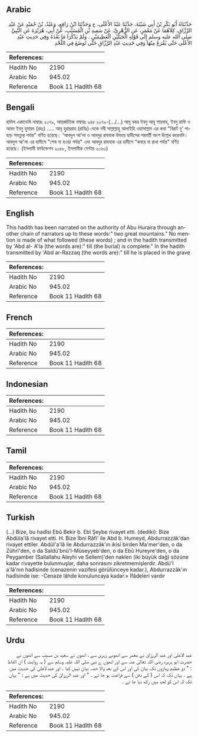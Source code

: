 ## Arabic


<div dir="rtl" lang="ar" style={{fontSize:'larger',backgroundColor:'#f8f9fa',padding:20}}>
حَدَّثَنَاهُ أَبُو بَكْرِ بْنُ أَبِي شَيْبَةَ، حَدَّثَنَا عَبْدُ الأَعْلَى، ح وَحَدَّثَنَا ابْنُ رَافِعٍ، وَعَبْدُ، بْنُ حُمَيْدٍ عَنْ عَبْدِ الرَّزَّاقِ، كِلاَهُمَا عَنْ مَعْمَرٍ، عَنِ الزُّهْرِيِّ، عَنْ سَعِيدِ بْنِ الْمُسَيَّبِ، عَنْ أَبِي، هُرَيْرَةَ عَنِ النَّبِيَّ صلى الله عليه وسلم إِلَى قَوْلِهِ الْجَبَلَيْنِ الْعَظِيمَيْنِ ‏.‏ وَلَمْ يَذْكُرَا مَا بَعْدَهُ وَفِي حَدِيثِ عَبْدِ الأَعْلَى حَتَّى يُفْرَغَ مِنْهَا وَفِي حَدِيثِ عَبْدِ الرَّزَّاقِ حَتَّى تُوضَعَ فِي اللَّحْدِ
</div>
<div style={{backgroundColor:'#f8f9fa',padding:20, marginBottom: 10}}><table> <thead> <tr> <th>References:</th> <th></th> </tr> </thead> <tbody><tr><td>Hadith No</td><td>2190</td></tr><tr><td>Arabic No</td><td>945.02</td></tr><tr><td>Reference</td><td>Book 11 Hadith 68</td></tr></tbody></table></div>

## Bengali


<div dir="ltr" lang="bn" style={{fontSize:'larger',backgroundColor:'#f8f9fa',padding:20}}>
হাদিস একাডেমি নাম্বারঃ ২০৭৯, আন্তর্জাতিক নাম্বারঃ ৯৪৫ ২০৭৯-(.../...) আবূ বকর ইবনু আবূ শায়বাহ, ইবনু রাফি ও আবদ ইবনু হুমায়দ (রহঃ) ..... আবৃ হুরাররাহ (রাযিঃ) থেকে নবী সাল্লাল্লাহু আলাইহি ওয়াসাল্লাম এর কথা "বিরাট দু' পাহাড় সমতুল্য পর্যন্ত" বর্ণিত হয়েছে। 'আবদুল আ'লা ও আবদুর রাযযাক উভয়ে হাদীসের পরবর্তী অংশ উল্লেখ করেননি। আবদুল আ'লা এর হাদীসে "শেষ না হওয়া পর্যন্ত" এবং আবদুর রাযযাক এর হাদীসে “কবরে না রাখা পর্যন্ত" বর্ণিত হয়েছে। (ইসলামী ফাউন্ডেশন ২০৫৮, ইসলামীক সেন্টার ২০৬৩)
</div>
<div style={{backgroundColor:'#f8f9fa',padding:20, marginBottom: 10}}><table> <thead> <tr> <th>References:</th> <th></th> </tr> </thead> <tbody><tr><td>Hadith No</td><td>2190</td></tr><tr><td>Arabic No</td><td>945.02</td></tr><tr><td>Reference</td><td>Book 11 Hadith 68</td></tr></tbody></table></div>

## English


<div dir="ltr" lang="en" style={{fontSize:'larger',backgroundColor:'#f8f9fa',padding:20}}>
This hadith has been narrated on the authority of Abu Huraira through another chain of narrators up to these words:" two great mountains." No mention is made of what followed (these words) ; and in the hadith transmitted by 'Abd al- A'la (the words are):" till (the burial) is complete." In the hadith transmitted by 'Abd ar-Razzaq (the words are):" till he is placed in the grave
</div>
<div style={{backgroundColor:'#f8f9fa',padding:20, marginBottom: 10}}><table> <thead> <tr> <th>References:</th> <th></th> </tr> </thead> <tbody><tr><td>Hadith No</td><td>2190</td></tr><tr><td>Arabic No</td><td>945.02</td></tr><tr><td>Reference</td><td>Book 11 Hadith 68</td></tr></tbody></table></div>

## French


<div dir="ltr" lang="fr" style={{fontSize:'larger',backgroundColor:'#f8f9fa',padding:20}}>

</div>
<div style={{backgroundColor:'#f8f9fa',padding:20, marginBottom: 10}}><table> <thead> <tr> <th>References:</th> <th></th> </tr> </thead> <tbody><tr><td>Hadith No</td><td>2190</td></tr><tr><td>Arabic No</td><td>945.02</td></tr><tr><td>Reference</td><td>Book 11 Hadith 68</td></tr></tbody></table></div>

## Indonesian


<div dir="ltr" lang="id" style={{fontSize:'larger',backgroundColor:'#f8f9fa',padding:20}}>

</div>
<div style={{backgroundColor:'#f8f9fa',padding:20, marginBottom: 10}}><table> <thead> <tr> <th>References:</th> <th></th> </tr> </thead> <tbody><tr><td>Hadith No</td><td>2190</td></tr><tr><td>Arabic No</td><td>945.02</td></tr><tr><td>Reference</td><td>Book 11 Hadith 68</td></tr></tbody></table></div>

## Tamil


<div dir="ltr" lang="ta" style={{fontSize:'larger',backgroundColor:'#f8f9fa',padding:20}}>

</div>
<div style={{backgroundColor:'#f8f9fa',padding:20, marginBottom: 10}}><table> <thead> <tr> <th>References:</th> <th></th> </tr> </thead> <tbody><tr><td>Hadith No</td><td>2190</td></tr><tr><td>Arabic No</td><td>945.02</td></tr><tr><td>Reference</td><td>Book 11 Hadith 68</td></tr></tbody></table></div>

## Turkish


<div dir="ltr" lang="tr" style={{fontSize:'larger',backgroundColor:'#f8f9fa',padding:20}}>
(…) Bize, bu hadîsi Ebû Bekir b. Ebî Şeybe rivayet etti. (dediki): Bize Abdüla'lâ rivayet etti. H. Bize İbni Râfi' ile Abd b. Humeyd, Abdurrazzâk'dan rivayet ettiler. Abdül'a'lâ ile Abdurrazzâk'ın ikisi birden Ma'mer'den, o da Zührî'den, o da Saîdü'bnü'l-Müseyyeb'den, o da Ebû Hureyre'den, o da Peygamber (Sallallahu Aleyhi ve Sellem)'den naklen (iki büyük dağ) sözüne kadar rivayette bulunmuşlar, daha sonrasını zikretmemişlerdir. Abdü'l a'lâ'nın hadîsinde (cenazenin vazifesi görülünceye kadar.), Abdurrazzâk'ın hadîsinde ise: -Cenaze lâhde konuluncaya kadar.» İfâdeleri vardır
</div>
<div style={{backgroundColor:'#f8f9fa',padding:20, marginBottom: 10}}><table> <thead> <tr> <th>References:</th> <th></th> </tr> </thead> <tbody><tr><td>Hadith No</td><td>2190</td></tr><tr><td>Arabic No</td><td>945.02</td></tr><tr><td>Reference</td><td>Book 11 Hadith 68</td></tr></tbody></table></div>

## Urdu


<div dir="rtl" lang="ur" style={{fontSize:'larger',backgroundColor:'#f8f9fa',padding:20}}>
عبد الاعلیٰ اور عبد الررزاق نے معمر سے انھوںے زہری سے ، انھوں نے سعید بن مسیب سے انھوں نے حضرت ابو ہریرہ رضی اللہ تعالیٰ عنہ سے اور انھوں ے نبی صلی اللہ علیہ وسلم سے ( یہ روایت ) ان الفاظ : " دو عظیم پہاڑوں تک بیان کی اور اس کے بعد والا حصہ بیان نہیں کیا ۔ اور عبد لاعلیٰ کی حدیث میں ہے ۔ یہاں تک کہ اس ( کے دفن ) سے فراغت ہو جا ئے ۔ " اور عبد الررزاق کی حدیث میں ہے : " یہاں تک کہ اس کو لحد میں رکھ دیا جا ئے ۔
</div>
<div style={{backgroundColor:'#f8f9fa',padding:20, marginBottom: 10}}><table> <thead> <tr> <th>References:</th> <th></th> </tr> </thead> <tbody><tr><td>Hadith No</td><td>2190</td></tr><tr><td>Arabic No</td><td>945.02</td></tr><tr><td>Reference</td><td>Book 11 Hadith 68</td></tr></tbody></table></div>